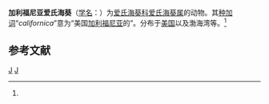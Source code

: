 {{Speciesbox
| taxon = Edwardsia californica
| authority = (McMurrich, 1913)<ref name='id9763'>{{cite web| url =http://www.bioinfo.cn/db05/BjdwSpecies.php?action=view&id=9763| title =加利福尼亚爱氏海葵| work =《中国动物物种编目数据库》| publisher =中国科学院微生物研究所| author =中国科学院动物研究所| accessdate =2009-04-16| deadurl =yes| archiveurl =https://web.archive.org/web/20160305014926/http://www.bioinfo.cn/db05/BjdwSpecies.php?action=view&id=9763| archivedate =2016-03-05}}</ref><ref>{{cite web|url=http://www.marinespecies.org/aphia.php?p=taxdetails&id=283522|title=Edwardsia californica (McMurrich, 1913)|website=WoRMS - World Register of Marine Species|language=en|access-date=2019-02-09|archive-date=2019-02-09|archive-url=https://web.archive.org/web/20190209180943/http://www.marinespecies.org/aphia.php?p=taxdetails&id=283522|dead-url=no}}</ref>
}}

'''加利福尼亚爱氏海葵'''（[[学名|学名]]：{{lang|la|''Edwardsia californica''}}）为[[爱氏海葵科|爱氏海葵科]][[爱氏海葵属|爱氏海葵属]]的动物。其[[种加词|种加词]]“''californica''”意为“美国[[加利福尼亚|加利福尼亚]]的”。分布于[[美国|美国]]以及渤海湾等。<ref name='id9763'/>

== 参考文献 ==
{{reflist}}

{{Taxonbar|from=Q2678355}}

[[Category:爱氏海葵属|J]]
[[Category:_1913年描述的动物|J]]